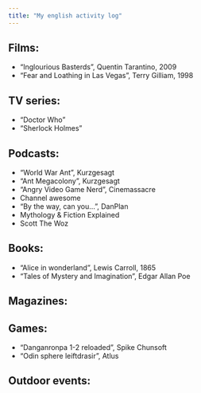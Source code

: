 ```yaml
---
title: "My english activity log"
---
```


## Films:
- "Inglourious Basterds", Quentin Tarantino, 2009
- "Fear and Loathing in Las Vegas", Terry Gilliam, 1998

## TV series:
- "Doctor Who"
- "Sherlock Holmes"

## Podcasts:
- "World War Ant", Kurzgesagt
- "Ant Megacolony", Kurzgesagt
- "Angry Video Game Nerd", Cinemassacre
- Channel awesome
- "By the way, can you...", DanPlan
- Mythology & Fiction Explained
- Scott The Woz

## Books:
- "Alice in wonderland", Lewis Carroll, 1865
- "Tales of Mystery and Imagination", Edgar Allan Poe

## Magazines:

## Games:
- "Danganronpa 1-2 reloaded", Spike Chunsoft
- "Odin sphere leiftdrasir", Atlus

## Outdoor events:
